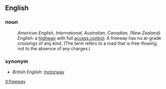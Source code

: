 ==English==
===noun===
:''American English'', ''International, Australian, Canadian, (New Zealand) English'': a [[highway]] with full [[access control]].  A freeway has no at-grade crossings of any kind. (The term refers to a road that is free-flowing, not to the absence of any charges.)
===synonym===
*''British English'': [[motorway]]

[[it:freeway]]